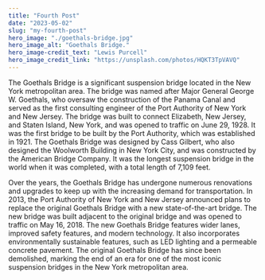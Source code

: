 ```yaml
---
title: "Fourth Post"
date: "2023-05-02"
slug: "my-fourth-post"
hero_image: "./goethals-bridge.jpg"
hero_image_alt: "Goethals Bridge."
hero_image-credit_text: "Lewis Purcell"
hero_image_credit_link: "https://unsplash.com/photos/HQKT3TpVAVQ"
---
```


The Goethals Bridge is a significant suspension bridge located in the New York metropolitan area. The bridge was named after Major General George W. Goethals, who oversaw the construction of the Panama Canal and served as the first consulting engineer of the Port Authority of New York and New Jersey. The bridge was built to connect Elizabeth, New Jersey, and Staten Island, New York, and was opened to traffic on June 29, 1928. It was the first bridge to be built by the Port Authority, which was established in 1921. The Goethals Bridge was designed by Cass Gilbert, who also designed the Woolworth Building in New York City, and was constructed by the American Bridge Company. It was the longest suspension bridge in the world when it was completed, with a total length of 7,109 feet.

Over the years, the Goethals Bridge has undergone numerous renovations and upgrades to keep up with the increasing demand for transportation. In 2013, the Port Authority of New York and New Jersey announced plans to replace the original Goethals Bridge with a new state-of-the-art bridge. The new bridge was built adjacent to the original bridge and was opened to traffic on May 16, 2018. The new Goethals Bridge features wider lanes, improved safety features, and modern technology. It also incorporates environmentally sustainable features, such as LED lighting and a permeable concrete pavement. The original Goethals Bridge has since been demolished, marking the end of an era for one of the most iconic suspension bridges in the New York metropolitan area.